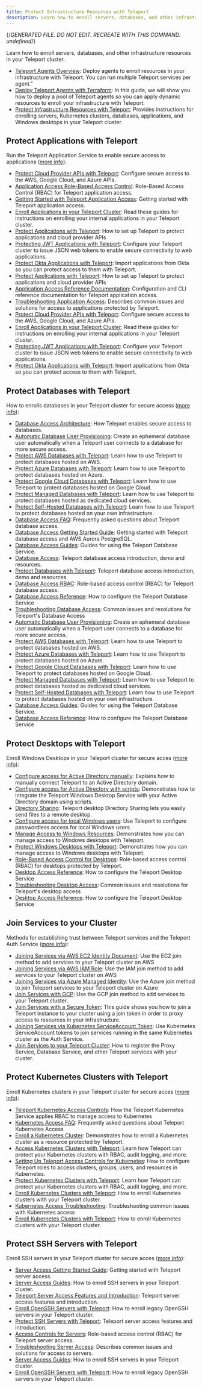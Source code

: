 ```yaml
---
title: Protect Infrastructure Resources with Teleport
description: Learn how to enroll servers, databases, and other infrastructure resources in your Teleport cluster.
---
```


{/*GENERATED FILE. DO NOT EDIT. RECREATE WITH THIS COMMAND:
undefined*/}

Learn how to enroll servers, databases, and other infrastructure resources in your Teleport cluster.

- [Teleport Agents Overview](/agents.mdx): Deploy agents to enroll resources in your infrastructure with Teleport. You can run multiple Teleport services per agent."
- [Deploy Teleport Agents with Terraform](/deploy-agents-terraform.mdx): In this guide, we will show you how to deploy a pool of Teleport agents so you can apply dynamic resources to enroll your infrastructure with Teleport.
- [Protect Infrastructure Resources with Teleport](/overview.mdx): Provides instructions for enrolling servers, Kubernetes clusters, databases, applications, and Windows desktops in your Teleport cluster.

## Protect Applications with Teleport

Run the Teleport Application Service to enable secure access to applications ([more info](/application-access.mdx)):

- [Protect Cloud Provider APIs with Teleport](/application-access/cloud-apis.mdx): Configure secure access to the AWS, Google Cloud, and Azure APIs.
- [Application Access Role-Based Access Control](/application-access/controls.mdx): Role-Based Access Control (RBAC) for Teleport application access.
- [Getting Started with Teleport Application Access](/application-access/getting-started.mdx): Getting started with Teleport application access.
- [Enroll Applications in your Teleport Cluster](/application-access/guides.mdx): Read these guides for instructions on enrolling your internal applications in your Teleport cluster.
- [Protect Applications with Teleport](/application-access/introduction.mdx): How to set up Teleport to protect applications and cloud provider APIs
- [Protecting JWT Applications with Teleport](/application-access/jwt.mdx): Configure your Teleport cluster to issue JSON web tokens to enable secure connectivity to web applications.
- [Protect Okta Applications with Teleport](/application-access/okta.mdx): Import applications from Okta so you can protect access to them with Teleport.
- [Protect Applications with Teleport](/application-access/overview.mdx): How to set up Teleport to protect applications and cloud provider APIs
- [Application Access Reference Documentation](/application-access/reference.mdx): Configuration and CLI reference documentation for Teleport application access.
- [Troubleshooting Application Access](/application-access/troubleshooting-apps.mdx): Describes common issues and solutions for access to applications protected by Teleport.
- [Protect Cloud Provider APIs with Teleport](/application-access/cloud-apis.mdx): Configure secure access to the AWS, Google Cloud, and Azure APIs.
- [Enroll Applications in your Teleport Cluster](/application-access/guides.mdx): Read these guides for instructions on enrolling your internal applications in your Teleport cluster.
- [Protecting JWT Applications with Teleport](/application-access/jwt.mdx): Configure your Teleport cluster to issue JSON web tokens to enable secure connectivity to web applications.
- [Protect Okta Applications with Teleport](/application-access/okta.mdx): Import applications from Okta so you can protect access to them with Teleport.

## Protect Databases with Teleport

How to enrolls databases in your Teleport cluster for secure access ([more info](/database-access.mdx)):

- [Database Access Architecture](/database-access/architecture.mdx): How Teleport enables secure access to databases.
- [Automatic Database User Provisioning](/database-access/auto-user-provisioning.mdx): Create an ephemeral database user automatically when a Teleport user connects to a database for more secure access.
- [Protect AWS Databases with Teleport](/database-access/enroll-aws-databases.mdx): Learn how to use Teleport to protect databases hosted on AWS.
- [Protect Azure Databases with Teleport](/database-access/enroll-azure-databases.mdx): Learn how to use Teleport to protect databases hosted on Azure.
- [Protect Google Cloud Databases with Teleport](/database-access/enroll-google-cloud-databases.mdx): Learn how to use Teleport to protect databases hosted on Google Cloud.
- [Protect Managed Databases with Teleport](/database-access/enroll-managed-databases.mdx): Learn how to use Teleport to protect databases hosted as dedicated cloud services.
- [Protect Self-Hosted Databases with Teleport](/database-access/enroll-self-hosted-databases.mdx): Learn how to use Teleport to protect databases hosted on your own infrastructure.
- [Database Access FAQ](/database-access/faq.mdx): Frequently asked questions about Teleport database access.
- [Database Access Getting Started Guide](/database-access/getting-started.mdx): Getting started with Teleport database access and AWS Aurora PostgreSQL.
- [Database Access Guides](/database-access/guides.mdx): Guides for using the Teleport Database Service.
- [Database Access](/database-access/introduction.mdx): Teleport database access introduction, demo and resources.
- [Protect Databases with Teleport](/database-access/overview.mdx): Teleport database access introduction, demo and resources.
- [Database Access RBAC](/database-access/rbac.mdx): Role-based access control (RBAC) for Teleport database access.
- [Database Access Reference](/database-access/reference.mdx): How to configure the Teleport Database Service
- [Troubleshooting Database Access](/database-access/troubleshooting.mdx): Common issues and resolutions for Teleport's Database Access
- [Automatic Database User Provisioning](/database-access/auto-user-provisioning.mdx): Create an ephemeral database user automatically when a Teleport user connects to a database for more secure access.
- [Protect AWS Databases with Teleport](/database-access/enroll-aws-databases.mdx): Learn how to use Teleport to protect databases hosted on AWS.
- [Protect Azure Databases with Teleport](/database-access/enroll-azure-databases.mdx): Learn how to use Teleport to protect databases hosted on Azure.
- [Protect Google Cloud Databases with Teleport](/database-access/enroll-google-cloud-databases.mdx): Learn how to use Teleport to protect databases hosted on Google Cloud.
- [Protect Managed Databases with Teleport](/database-access/enroll-managed-databases.mdx): Learn how to use Teleport to protect databases hosted as dedicated cloud services.
- [Protect Self-Hosted Databases with Teleport](/database-access/enroll-self-hosted-databases.mdx): Learn how to use Teleport to protect databases hosted on your own infrastructure.
- [Database Access Guides](/database-access/guides.mdx): Guides for using the Teleport Database Service.
- [Database Access Reference](/database-access/reference.mdx): How to configure the Teleport Database Service

## Protect Desktops with Teleport

Enroll Windows Desktops in your Teleport cluster for secure acces ([more info](/desktop-access.mdx)):

- [Configure access for Active Directory manually](/desktop-access/active-directory-manual.mdx): Explains how to manually connect Teleport to an Active Directory domain.
- [Configure access for Active Directory with scripts](/desktop-access/active-directory.mdx): Demonstrates how to integrate the Teleport Windows Desktop Service with your Active Directory domain using scripts.
- [Directory Sharing](/desktop-access/directory-sharing.mdx): Teleport desktop Directory Sharing lets you easily send files to a remote desktop.
- [Configure access for local Windows users](/desktop-access/getting-started.mdx): Use Teleport to configure passwordless access for local Windows users.
- [Manage Access to Windows Resources](/desktop-access/introduction.mdx): Demonstrates how you can manage access to Windows desktops with Teleport.
- [Protect Windows Desktops with Teleport](/desktop-access/overview.mdx): Demonstrates how you can manage access to Windows desktops with Teleport.
- [Role-Based Access Control for Desktops](/desktop-access/rbac.mdx): Role-based access control (RBAC) for desktops protected by Teleport.
- [Desktop Access Reference](/desktop-access/reference.mdx): How to configure the Teleport Desktop Service
- [Troubleshooting Desktop Access](/desktop-access/troubleshooting.mdx): Common issues and resolutions for Teleport's desktop access
- [Desktop Access Reference](/desktop-access/reference.mdx): How to configure the Teleport Desktop Service

## Join Services to your Cluster

Methods for establishing trust between Teleport services and the Teleport Auth Service ([more info](/join-services-to-your-cluster.mdx)):

- [Joining Services via AWS EC2 Identity Document](/join-services-to-your-cluster/aws-ec2.mdx): Use the EC2 join method to add services to your Teleport cluster on AWS
- [Joining Services via AWS IAM Role](/join-services-to-your-cluster/aws-iam.mdx): Use the IAM join method to add services to your Teleport cluster on AWS
- [Joining Services via Azure Managed Identity](/join-services-to-your-cluster/azure.mdx): Use the Azure join method to join Teleport services to your Teleport cluster on Azure
- [Join Services with GCP](/join-services-to-your-cluster/gcp.mdx): Use the GCP join method to add services to your Teleport cluster.
- [Join Services with a Secure Token](/join-services-to-your-cluster/join-token.mdx): This guide shows you how to join a Teleport instance to your cluster using a join token in order to proxy access to resources in your infrastructure.
- [Joining Services via Kubernetes ServiceAccount Token](/join-services-to-your-cluster/kubernetes.mdx): Use Kubernetes ServiceAccount tokens to join services running in the same Kubernetes cluster as the Auth Service.
- [Join Services to your Teleport Cluster](/join-services-to-your-cluster/overview.mdx): How to register the Proxy Service, Database Service, and other Teleport services with your cluster.

## Protect Kubernetes Clusters with Teleport

Enroll Kubernetes clusters in your Teleport cluster for secure acces ([more info](/kubernetes-access.mdx)):

- [Teleport Kubernetes Access Controls](/kubernetes-access/controls.mdx): How the Teleport Kubernetes Service applies RBAC to manage access to Kubernetes
- [Kubernetes Access FAQ](/kubernetes-access/faq.mdx): Frequently asked questions about Teleport Kubernetes Access
- [Enroll a Kubernetes Cluster](/kubernetes-access/getting-started.mdx): Demonstrates how to enroll a Kubernetes cluster as a resource protected by Teleport.
- [Access Kubernetes Clusters with Teleport](/kubernetes-access/introduction.mdx): Learn how Teleport can protect your Kubernetes clusters with RBAC, audit logging, and more.
- [Setting Up Teleport Access Controls for Kubernetes](/kubernetes-access/manage-access.mdx): How to configure Teleport roles to access clusters, groups, users, and resources in Kubernetes.
- [Protect Kubernetes Clusters with Teleport](/kubernetes-access/overview.mdx): Learn how Teleport can protect your Kubernetes clusters with RBAC, audit logging, and more.
- [Enroll Kubernetes Clusters with Teleport](/kubernetes-access/register-clusters.mdx): How to enroll Kubernetes clusters with your Teleport cluster.
- [Kubernetes Access Troubleshooting](/kubernetes-access/troubleshooting.mdx): Troubleshooting common issues with Kubernetes access
- [Enroll Kubernetes Clusters with Teleport](/kubernetes-access/register-clusters.mdx): How to enroll Kubernetes clusters with your Teleport cluster.

## Protect SSH Servers with Teleport

Enroll SSH servers in your Teleport cluster for secure acces ([more info](/server-access.mdx)):

- [Server Access Getting Started Guide](/server-access/getting-started.mdx): Getting started with Teleport server access.
- [Server Access Guides](/server-access/guides.mdx): How to enroll SSH servers in your Teleport cluster.
- [Teleport Server Access Features and Introduction](/server-access/introduction.mdx): Teleport server access features and introduction.
- [Enroll OpenSSH Servers with Teleport](/server-access/openssh.mdx): How to enroll legacy OpenSSH servers in your Teleport cluster.
- [Protect SSH Servers with Teleport](/server-access/overview.mdx): Teleport server access features and introduction.
- [Access Controls for Servers](/server-access/rbac.mdx): Role-based access control (RBAC) for Teleport server access.
- [Troubleshooting Server Access](/server-access/troubleshooting-server.mdx): Describes common issues and solutions for access to servers.
- [Server Access Guides](/server-access/guides.mdx): How to enroll SSH servers in your Teleport cluster.
- [Enroll OpenSSH Servers with Teleport](/server-access/openssh.mdx): How to enroll legacy OpenSSH servers in your Teleport cluster.
